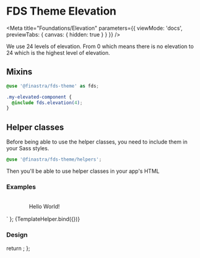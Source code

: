 
# FDS Theme Elevation

<Meta title="Foundations/Elevation"
  parameters={{
    viewMode: 'docs',
    previewTabs: {
      canvas: { hidden: true }
    }
  }}
/>

We use 24 levels of elevation. From 0 which means there is no elevation to 24 which is the highest level of elevation.

## Mixins

```scss
@use '@finastra/fds-theme' as fds;

.my-elevated-component {
  @include fds.elevation(4);
}
```

## Helper classes

Before being able to use the helper classes, you need to include them in your Sass styles.

```scss
@use '@finastra/fds-theme/helpers';
```

Then you'll be able to use helper classes in your app's HTML

### Examples

<style>
  .demo-layout {
    display: flex;
    justify-content: center;
    align-items: center;
    width: 200px;
    height: 50px;
    background: var(--fds-surface);
    color: var(--fds-on-surface);
  }
</style>
<div class="fds-elevation-3 demo-layout fds-body-1">Hello World!</div>
` };

<Canvas withSource="open">
  <Story name="Helper classes" args={{}}>
    {TemplateHelper.bind({})}
  </Story>
</Canvas>

### Design

<Figma url="https://www.figma.com/file/E1Mb1556RT3HbAUVu2Q0LV/Finastra-design-system?node-id=0%3A2962" />

  return <SyntaxHighlighter/>;
};